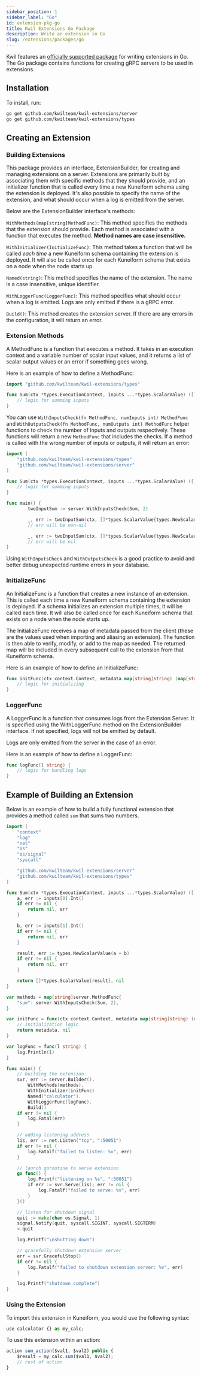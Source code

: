 ```yaml
---
sidebar_position: 1
sidebar_label: "Go"
id: extension-pkg-go
title: Kwil Extensions Go Package
description: Write an extension in Go
slug: /extensions/packages/go
---
```


Kwil features an [officially supported package](<https://github.com/kwilteam/kwil-extensions>) for writing extensions in Go.  The Go package
contains functions for creating gRPC servers to be used in extensions.

## Installation

To install, run:

```bash
go get github.com/kwilteam/kwil-extensions/server
go get github.com/kwilteam/kwil-extensions/types
```

## Creating an Extension

### Building Extensions

This package provides an interface, ExtensionBuilder, for creating and managing extensions on a server. Extensions are primarily built by associating
them with specific methods that they should provide, and an initializer function that is called every time a new Kuneiform schema using the extension is deployed. It's also possible to
specify the name of the extension, and what should occur when a log is emitted from the server.

Below are the ExtensionBuilder interface's methods:

`WithMethods(map[string]MethodFunc)`: This method specifies the methods that the extension should provide. Each method is associated
with a function that executes the method.  **Method names are case insensitive.**

`WithInitializer(InitializeFunc)`: This method takes a function that will be called _each time_ a new Kuneiform schema containing the extension is
deployed.  It will also be called once for each Kuneiform schema that exists on a node when the node starts up.

`Named(string)`: This method specifies the name of the extension. The name is a case insensitive, unique identifier.

`WithLoggerFunc(LoggerFunc)`: This method specifies what should occur when a log is emitted. Logs are only emitted if there is a gRPC error.

`Build()`: This method creates the extension server. If there are any errors in the configuration, it will return an error.

### Extension Methods

A MethodFunc is a function that executes a method. It takes in an execution context and a variable number of scalar input values, and it returns a list of scalar output values or an error if something goes wrong.

Here is an example of how to define a MethodFunc:

```go
import "github.com/kwilteam/kwil-extensions/types"

func Sum(ctx *types.ExecutionContext, inputs ...*types.ScalarValue) ([]*types.ScalarValue, error) {
    // logic for summing inputs
}
```
You can use `WithInputsCheck(fn MethodFunc, numInputs int) MethodFunc` and `WithOutputsCheck(fn MethodFunc, numOutputs int) MethodFunc` helper functions to check the number of inputs and outputs respectively.
These functions will return a new `MethodFunc` that includes the checks.  If a method is called with the wrong number of inputs or outputs, it will return an error:

```go
import (
    "github.com/kwilteam/kwil-extensions/types"
    "github.com/kwilteam/kwil-extensions/server"
)

func Sum(ctx *types.ExecutionContext, inputs ...*types.ScalarValue) ([]*types.ScalarValue, error) {
    // logic for summing inputs
}

func main() {
        twoInputSum := server.WithInputsCheck(Sum, 2)

        _, err := twoInputSum(ctx, []*types.ScalarValue{types.NewScalarValue(1)})
        // err will be non-nil

        _, err := twoInputSum(ctx, []*types.ScalarValue{types.NewScalarValue(1), types.NewScalarValue(2)})
        // err will be nil
}
```

Using `WithInputsCheck` and `WithOutputsCheck` is a good practice to avoid and better debug unexpected runtime errors in your database.

### InitializeFunc

An InitializeFunc is a function that creates a new instance of an extension.  This is called each time a new Kuneiform schema containing the extension is deployed.
If a schema initializes an extension multiple times, it will be called each time.  It will also be called once for each Kuneiform schema that exists on a node when the node starts up.

The InitializeFunc receives a map of metadata passed from the client (these are the values used when importing and aliasing an extension).
The function is then able to verify, modify, or add to the map as needed.  The returned map will be included in every subsequent call to the extension
from that Kuneiform schema.

Here is an example of how to define an InitializeFunc:

```go
func initFunc(ctx context.Context, metadata map[string]string) (map[string]string, error) {
    // logic for initializing
}
```

### LoggerFunc

A LoggerFunc is a function that consumes logs from the Extension Server. It is specified using the
WithLoggerFunc method on the ExtensionBuilder interface. If not specified, logs will not be emitted by default.

Logs are only emitted from the server in the case of an error.

Here is an example of how to define a LoggerFunc:

```go
func logFunc(l string) {
    // logic for handling logs
}
```

## Example of Building an Extension

Below is an example of how to build a fully functional extension that provides a method called `sum` that sums two numbers.

```go
import (
	"context"
	"log"
	"net"
	"os"
	"os/signal"
	"syscall"

	"github.com/kwilteam/kwil-extensions/server"
	"github.com/kwilteam/kwil-extensions/types"
)

func Sum(ctx *types.ExecutionContext, inputs ...*types.ScalarValue) ([]*types.ScalarValue, error) {
	a, err := inputs[0].Int()
	if err != nil {
		return nil, err
	}

	b, err := inputs[1].Int()
	if err != nil {
		return nil, err
	}

	result, err := types.NewScalarValue(a + b)
	if err != nil {
		return nil, err
	}

	return []*types.ScalarValue{result}, nil
}

var methods = map[string]server.MethodFunc{
	"sum": server.WithInputsCheck(Sum, 2),
}

var initFunc = func(ctx context.Context, metadata map[string]string) (map[string]string, error) {
	// Initialization logic
	return metadata, nil
}

var logFunc = func(l string) {
	log.Println(l)
}

func main() {
	// building the extension
	svr, err := server.Builder().
		WithMethods(methods).
		WithInitializer(initFunc).
		Named("calculator").
		WithLoggerFunc(logFunc).
		Build()
	if err != nil {
		log.Fatal(err)
	}

	// adding listening address
	lis, err := net.Listen("tcp", ":50051")
	if err != nil {
		log.Fatalf("failed to listen: %v", err)
	}

	// launch goroutine to serve extension
	go func() {
		log.Printf("listening on %s", ":50051")
		if err := svr.Serve(lis); err != nil {
			log.Fatalf("failed to serve: %v", err)
		}
	}()

	// listen for shutdown signal
	quit := make(chan os.Signal, 1)
	signal.Notify(quit, syscall.SIGINT, syscall.SIGTERM)
	<-quit

	log.Printf("\nshutting down")

	// gracefully shutdown extension server
	err = svr.GracefulStop()
	if err != nil {
		log.Fatalf("failed to shutdown extension server: %v", err)
	}

	log.Printf("shutdown complete")
}
```

### Using the Extension

To import this extension in Kuneiform, you would use the following syntax:

```typescript
use calculator {} as my_calc;
```

To use this extension within an action:

```typescript
action sum_action($val1, $val2) public {
    $result = my_calc.sum($val1, $val2);
    // rest of action
}
```

